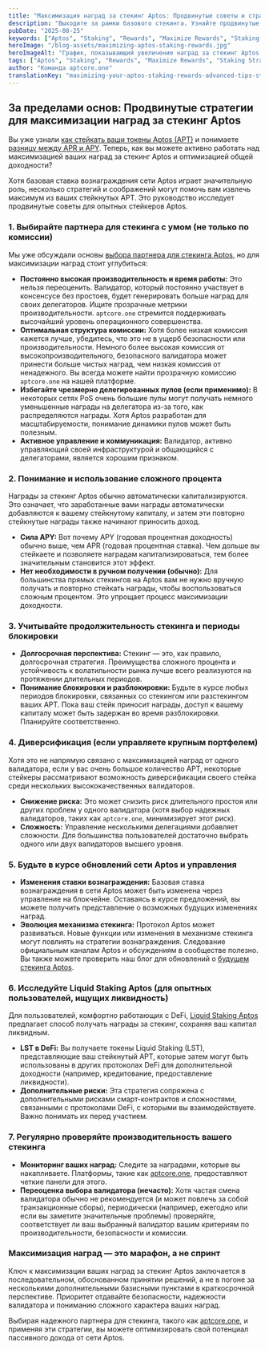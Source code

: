 ```yaml
---
title: "Максимизация наград за стекинг Aptos: Продвинутые советы и стратегии"
description: "Выходите за рамки базового стекинга. Узнайте продвинутые советы и стратегии для максимизации наград за стекинг Aptos (APT), оптимизации доходности и принятия обоснованных решений с вашими делегированными APT."
pubDate: "2025-08-25"
keywords: ["Aptos", "Staking", "Rewards", "Maximize Rewards", "Staking Strategy", "APT", "Crypto Yield", "aptcore.one"]
heroImage: "/blog-assets/maximizing-aptos-staking-rewards.jpg"
heroImageAlt: "График, показывающий увеличение наград за стекинг Aptos (APT), символизирующий оптимизацию и стратегию"
tags: ["Aptos", "Staking", "Rewards", "Maximize Rewards", "Staking Strategy", "APT", "Crypto Yield", "aptcore.one"]
author: "Команда aptcore.one"
translationKey: "maximizing-your-aptos-staking-rewards-advanced-tips-strategies"
---
```


## За пределами основ: Продвинутые стратегии для максимизации наград за стекинг Aptos

Вы уже узнали [как стейкать ваши токены Aptos (APT)](/blog/ru/rukovodstvo-dlya-nachinayushchih-po-stejkingu-aptos-apt-na-aptcore-one) и понимаете [разницу между APR и APY](/blog/ru/nagrady-za-steking-aptos-raznica-mezhdu-apr-i-apy-i-kak-ih-pokazyvaet-aptcore-one). Теперь, как вы можете активно работать над максимизацией ваших наград за стекинг Aptos и оптимизацией общей доходности?

Хотя базовая ставка вознаграждения сети Aptos играет значительную роль, несколько стратегий и соображений могут помочь вам извлечь максимум из ваших стейкнутых APT. Это руководство исследует продвинутые советы для опытных стейкеров Aptos.

### 1. Выбирайте партнера для стекинга с умом (не только по комиссии)

Мы уже обсуждали основы [выбора партнера для стекинга Aptos](/blog/ru/vybor-partnera-dlya-stejkinga-aptos-maksimizirujte-nagrady-i-bezopasnost-s-aptcore-one), но для максимизации наград стоит углубиться:

* **Постоянно высокая производительность и время работы:** Это нельзя переоценить. Валидатор, который постоянно участвует в консенсусе без простоев, будет генерировать больше наград для своих делегаторов. Ищите прозрачные метрики производительности. `aptcore.one` стремится поддерживать высочайший уровень операционного совершенства.
* **Оптимальная структура комиссии:** Хотя более низкая комиссия кажется лучше, убедитесь, что это не в ущерб безопасности или производительности. Немного более высокая комиссия от высокопроизводительного, безопасного валидатора может принести больше чистых наград, чем низкая комиссия от ненадежного. Вы всегда можете найти прозрачную комиссию `aptcore.one` на нашей платформе.
* **Избегайте чрезмерно делегированных пулов (если применимо):** В некоторых сетях PoS очень большие пулы могут получать немного уменьшенные награды на делегатора из-за того, как распределяются награды. Хотя Aptos разработан для масштабируемости, понимание динамики пулов может быть полезным.
* **Активное управление и коммуникация:** Валидатор, активно управляющий своей инфраструктурой и общающийся с делегаторами, является хорошим признаком.

### 2. Понимание и использование сложного процента

Награды за стекинг Aptos обычно автоматически капитализируются. Это означает, что заработанные вами награды автоматически добавляются к вашему стейкнутому капиталу, и затем эти повторно стейкнутые награды также начинают приносить доход.

* **Сила APY:** Вот почему APY (годовая процентная доходность) обычно выше, чем APR (годовая процентная ставка). Чем дольше вы стейкаете и позволяете наградам капитализироваться, тем более значительным становится этот эффект.
* **Нет необходимости в ручном получении (обычно):** Для большинства прямых стекингов на Aptos вам не нужно вручную получать и повторно стейкать награды, чтобы воспользоваться сложным процентом. Это упрощает процесс максимизации доходности.

### 3. Учитывайте продолжительность стекинга и периоды блокировки

* **Долгосрочная перспектива:** Стекинг — это, как правило, долгосрочная стратегия. Преимущества сложного процента и устойчивость к волатильности рынка лучше всего реализуются на протяжении длительных периодов.
* **Понимание блокировки и разблокировки:** Будьте в курсе любых периодов блокировки, связанных со стекингом или разстекингом ваших APT. Пока ваш стейк приносит награды, доступ к вашему капиталу может быть задержан во время разблокировки. Планируйте соответственно.

### 4. Диверсификация (если управляете крупным портфелем)

Хотя это не напрямую связано с максимизацией наград от одного валидатора, если у вас очень большое количество APT, некоторые стейкеры рассматривают возможность диверсификации своего стейка среди нескольких высококачественных валидаторов.

* **Снижение риска:** Это может снизить риск длительного простоя или других проблем у одного валидатора (хотя выбор надежных валидаторов, таких как `aptcore.one`, минимизирует этот риск).
* **Сложность:** Управление несколькими делегациями добавляет сложности. Для большинства пользователей достаточно выбрать одного или двух валидаторов высшего уровня.

### 5. Будьте в курсе обновлений сети Aptos и управления

* **Изменения ставки вознаграждения:** Базовая ставка вознаграждения в сети Aptos может быть изменена через управление на блокчейне. Оставаясь в курсе предложений, вы можете получить представление о возможных будущих изменениях наград.
* **Эволюция механизма стекинга:** Протокол Aptos может развиваться. Новые функции или изменения в механизме стекинга могут повлиять на стратегии вознаграждения. Следование официальным каналам Aptos и обсуждениям в сообществе полезно. Вы также можете проверить наш блог для обновлений о [будущем стекинга Aptos](/blog/ru/budushchee-stejkinga-aptos-trendy-innovacii-i-novye-vozmozhnosti).

### 6. Исследуйте Liquid Staking Aptos (для опытных пользователей, ищущих ликвидность)

Для пользователей, комфортно работающих с DeFi, [Liquid Staking Aptos](/blog/ru/glubokoe-pogruzhenie-v-likvidnyj-stejking-aptos-razblokirujte-likvidnost-i-maksimizirujte-nagrady-apt) предлагает способ получать награды за стекинг, сохраняя ваш капитал ликвидным.

* **LST в DeFi:** Вы получаете токены Liquid Staking (LST), представляющие ваш стейкнутый APT, которые затем могут быть использованы в других протоколах DeFi для дополнительной доходности (например, кредитование, предоставление ликвидности).
* **Дополнительные риски:** Эта стратегия сопряжена с дополнительными рисками смарт-контрактов и сложностями, связанными с протоколами DeFi, с которыми вы взаимодействуете. Важно понимать их перед участием.

### 7. Регулярно проверяйте производительность вашего стекинга

* **Мониторинг ваших наград:** Следите за наградами, которые вы накапливаете. Платформы, такие как [aptcore.one](https://aptcore.one), предоставляют четкие панели для этого.
* **Переоценка выбора валидатора (нечасто):** Хотя частая смена валидатора обычно не рекомендуется (и может повлечь за собой транзакционные сборы), периодически (например, ежегодно или если вы заметите значительные проблемы) проверяйте, соответствует ли ваш выбранный валидатор вашим критериям по производительности, безопасности и комиссии.

### Максимизация наград — это марафон, а не спринт

Ключ к максимизации ваших наград за стекинг Aptos заключается в последовательном, обоснованном принятии решений, а не в погоне за несколькими дополнительными базисными пунктами в краткосрочной перспективе. Приоритет отдавайте безопасности, надежности валидатора и пониманию сложного характера ваших наград.

Выбирая надежного партнера для стекинга, такого как [aptcore.one](https://aptcore.one), и применяя эти стратегии, вы можете оптимизировать свой потенциал пассивного дохода от сети Aptos.